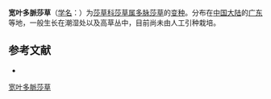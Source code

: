 {{Infraspeciesbox
| name = 宽叶多脈莎草
| status = 
| status_system = 
| image =
| genus = Cyperus
| species link = 多脉莎草
| species = diffusus
| varietas = latifolius
| authority = L. K. Dai
}}

'''宽叶多脈莎草'''（[[学名|学名]]：{{lang|la|''Cyperus diffusus'' var. ''latifolius''}}）为[[莎草科|莎草科]][[莎草属|莎草属]][[多脉莎草|多脉莎草]]的[[变种|变种]]。分布在[[中国大陆|中国大陆]]的[[广东|广东]]等地，一般生长在潮湿处以及高草丛中，目前尚未由人工引种栽培。

== 参考文献 ==
<div class="references-small">
* {{cite web| url =http://www.bioinfo.cn/db05/KmzwSpecies.php?action=view&id=24882| title =宽叶多脈莎草（变种）| work =《中国高等植物数据库全库》| publisher =中国科学院微生物研究所| author =昆明植物研究所| accessdate =2009-02-25| deadurl =yes| archiveurl =https://web.archive.org/web/20160305065449/http://www.bioinfo.cn/db05/KmzwSpecies.php?action=view&id=24882| archivedate =2016-03-05}}
</div>
{{Taxonbar|from=Q10951197}}

[[Category:莎草属|宽叶多脈莎草]]


{{植物小作品}}